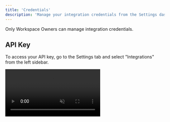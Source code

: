 ```yaml
---
title: 'Credentials'
description: 'Manage your integration credentials from the Settings dashboard.'
---
```


<Note>Only Workspace Owners can manage integration credentials.</Note>

## API Key

To access your API key, go to the Settings tab and select "Integrations" from the left sidebar.

<video autoplay="true" muted="true" loop playsinline className="w-full aspect-video" src="/videos/guides_apikey.mp4" />

<Info>To protect the privacy of your workspace data, please securely store your API key. Anyone with your API key can retrieve information about your workspace leads. As our Zapier integration expands in the future, the API key will be able to access even more information than it does now.</Info>

To generate a new API key, click "Generate new API key".

<Warning>All integrations using a previous API key will no longer work. You'll need to update your integrations with the new API key.</Warning>
